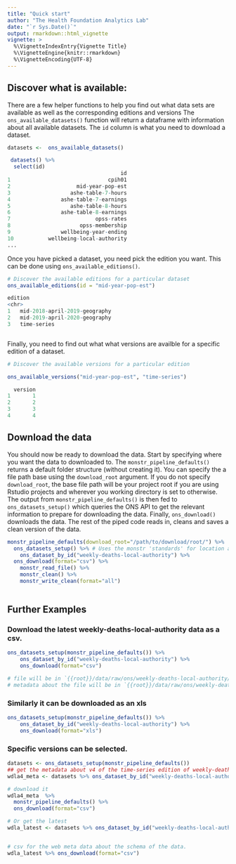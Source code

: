```yaml
---
title: "Quick start"
author: "The Health Foundation Analytics Lab"
date: "`r Sys.Date()`"
output: rmarkdown::html_vignette
vignette: >
  %\VignetteIndexEntry{Vignette Title}
  %\VignetteEngine{knitr::rmarkdown}
  %\VignetteEncoding{UTF-8}
---
```




## Discover what is available:

There are a few helper functions to help you find out what data sets are available as well as the corresponding editions and versions The `ons_available_datasets()` function will return a dataframe with information about all available datasets. The `id` column is what you need to download a dataset.  
<!-- Important that eval = FALSE here, otherwise building the vignette downloads data from the ONS API, which is not desirable. -->
```r

datasets <-  ons_available_datasets()

 datasets() %>% 
  select(id)
                                    id
1                               cpih01
2                     mid-year-pop-est
3                   ashe-table-7-hours
4                ashe-table-7-earnings
5                   ashe-table-8-hours
6                ashe-table-8-earnings
7                           opss-rates
8                      opss-membership
9                wellbeing-year-ending
10           wellbeing-local-authority
...


```

Once you have picked a dataset, you need pick the edition you want. This can be done using `ons_available_editions()`.
```r

# Discover the available editions for a particular dataset
ons_available_editions(id = "mid-year-pop-est")

edition
<chr>
1	mid-2018-april-2019-geography			
2	mid-2019-april-2020-geography			
3	time-series



```

Finally, you need to find out what what versions are availble for a specific edition of a dataset. 
```r
# Discover the available versions for a particular edition

ons_available_versions("mid-year-pop-est", "time-series")

  version
1       1
2       2
3       3
4       4

```

## Download the data

You should now be ready to download the data. Start by specifying where you want the data to downloaded to. The `monstr_pipeline_defaults()` returns a default folder structure (without creating it). You can specify the a file path base using the `download_root` argument. If you do not specify `download_root`, the base file path will be your project root if you are using Rstudio projects and wherever you working directory is set to otherwise. The output from `monstr_pipeline_defaults()` is then fed to `ons_datasets_setup()` which queries the ONS API to get the relevant information to prepare for downloading the data. Finally, `ons_download()` downloads the data. The rest of the piped code reads in, cleans and saves a clean version of the data. 
```r
monstr_pipeline_defaults(download_root="/path/to/download/root/") %>% 
  ons_datasets_setup() %>% # Uses the monstr 'standards' for location and format
	ons_dataset_by_id("weekly-deaths-local-authority") %>%
  ons_download(format="csv") %>%
	monstr_read_file() %>%  
	monstr_clean() %>%
	monstr_write_clean(format="all")
  
```




## Further Examples

### Download the latest weekly-deaths-local-authority data as a csv.

<!-- Important that eval = FALSE here, otherwise building the vignette downloads data from the ONS API, which is not desirable. -->
```r
ons_datasets_setup(monstr_pipeline_defaults()) %>%
	ons_dataset_by_id("weekly-deaths-local-authority") %>%
	ons_download(format="csv")

# file will be in `{{root}}/data/raw/ons/weekly-deaths-local-authority/time-series/vN.csv`
# metadata about the file will be in `{{root}}/data/raw/ons/weekly-deaths-local-authority/time-series/vN.csv.meta.json`
```

### Similarly it can be downloaded as an xls
<!-- Important that eval = FALSE here, otherwise building the vignette downloads data from the ONS API, which is not desirable. -->
```r
ons_datasets_setup(monstr_pipeline_defaults()) %>%
	ons_dataset_by_id("weekly-deaths-local-authority") %>%
	ons_download(format="xls")
```


### Specific versions can be selected.
<!-- Important that eval = FALSE here, otherwise building the vignette downloads data from the ONS API, which is not desirable. -->
```r
datasets <- ons_datasets_setup(monstr_pipeline_defaults())
## get the metadata about v4 of the time-series edition of weekly-deaths-local-authority dataset.
wdla4_meta <- datasets %>% ons_dataset_by_id("weekly-deaths-local-authority", edition="time-series", version=4)

# download it
wdla4_meta  %>% 
  monstr_pipeline_defaults() %>% 
  ons_download(format="csv")

# Or get the latest
wdla_latest <- datasets %>% ons_dataset_by_id("weekly-deaths-local-authority", edition="time-series")


# csv for the web meta data about the schema of the data.
wdla_latest %>% ons_download(format="csv")

```
